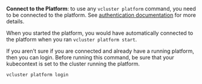 **Connect to the Platform**: to use any `vcluster platform` command, you need to be connected to the platform. See [authentication documentation](/platform/api/authentication) for more details.

When you started the platform, you would have automatically connected to the platform when you ran `vcluster platform start`.

If you aren't sure if you are connected and already have a running platform, then you can login. Before running this command, be sure that your kubecontext is set to the cluster running the platform.

```bash title="Login to the platform."
vcluster platform login
```
